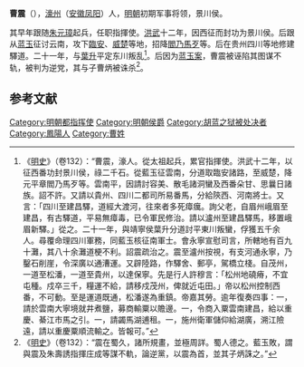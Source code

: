 '''曹震'''（{{bd|？||1393年}}），[[濠州|濠州]]（[[安徽|安徽]][[凤阳|凤阳]]）人，[[明朝|明朝]]初期军事将领，景川侯。

其早年跟随[[朱元璋|朱元璋]]起兵，任职指揮使。[[洪武|洪武]]十二年，因西征而封功为景川侯。后跟从[[蓝玉|蓝玉]]征讨云南，攻下[[臨安|臨安]]、[[威楚|威楚]]等地，招降[[閻乃馬歹|閻乃馬歹]]等。后在贵州四川等地修建驛道。二十一年，与[[葉升|葉升]]平定东川叛乱<ref>《[[明史|明史]]》（卷132）：“曹震，濠人。從太祖起兵，累官指揮使。洪武十二年，以征西番功封景川侯，祿二千石。從藍玉征雲南，分道取臨安諸路，至威楚，降元平章閻乃馬歹等。雲南平，因請討容美、散毛諸洞蠻及西番朵甘、思曩日諸族。詔不許。又請以貴州、四川二都司所易番馬，分給陝西、河南將士。又言：「四川至建昌驛，道經大渡河，往來者多死瘴癘。詢父老，自眉州峨眉至建昌，有古驛道，平易無瘴毒，已令軍民修治。請以瀘州至建昌驛馬，移置峨眉新驛。」從之。二十一年，與靖寧侯葉升分道討平東川叛蠻，俘獲五千余人。尋覆命理四川軍務，同藍玉核征南軍士。會永寧宣慰司言，所轄地有百九十灘，其八十余灘道梗不利。詔震疏治之。震至瀘州按視，有支河通永寧，乃鑿石削崖，令深廣以通漕運。又辟陸路，作驛舍、郵亭，駕橋立棧。自茂州，一道至松潘，一道至貴州，以達保寧。先是行人許穆言：「松州地磽瘠，不宜屯種。戍卒三千，糧運不給，請移戍茂州，俾就近屯田。」帝以松州控制西番，不可動。至是運道既通，松潘遂為重鎮。帝嘉其勞。逾年復奏四事：一，請於雲南大寧境就井煮鹽，募商輸粟以贍邊。一，令商入粟雲南建昌，給以重慶、綦江市馬之引。一，請蠲馬湖逋租。一，施州衛軍儲仰給湖廣，溯江險遠，請以重慶粟順流輸之。皆報可。”</ref>。后因为[[蓝玉案|蓝玉案]]，曹震被诬陷其图谋不轨，被判为逆党，其与子曹炳被诛杀<ref>《[[明史|明史]]》（卷132）：“震在蜀久，諸所規畫，並極周詳。蜀人德之。藍玉敗，謂與震及朱壽誘指揮庄成等謀不軌，論逆黨，以震為首，並其子炳誅之。”</ref>。

==参考文献==
{{wikisource|明史/卷132}}
<div class="references-small">
<references></references>
</div>

{{明朝官员小作品}}
[[Category:明朝都指挥使|Category:明朝都指挥使]]
[[Category:明朝侯爵|Category:明朝侯爵]]
[[Category:胡蓝之狱被处决者|Category:胡蓝之狱被处决者]]
[[Category:鳳陽人|Category:鳳陽人]]
[[Category:曹姓|Category:曹姓]]